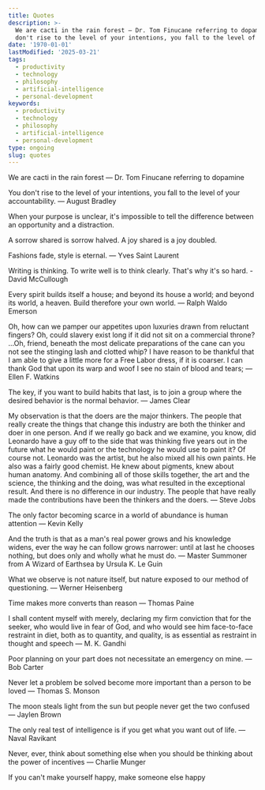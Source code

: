 ```yaml
---
title: Quotes
description: >-
  We are cacti in the rain forest ― Dr. Tom Finucane referring to dopamine You
  don't rise to the level of your intentions, you fall to the level of your...
date: '1970-01-01'
lastModified: '2025-03-21'
tags:
  - productivity
  - technology
  - philosophy
  - artificial-intelligence
  - personal-development
keywords:
  - productivity
  - technology
  - philosophy
  - artificial-intelligence
  - personal-development
type: ongoing
slug: quotes
---
```


We are cacti in the rain forest ― Dr. Tom Finucane referring to dopamine

You don't rise to the level of your intentions, you fall to the level of your accountability. ― August Bradley

When your purpose is unclear, it's impossible to tell the difference between an opportunity and a distraction. 

A sorrow shared is sorrow halved. A joy shared is a joy doubled.

Fashions fade, style is eternal. ― Yves Saint Laurent

Writing is thinking. To write well is to think clearly. That's why it's so hard. - David McCullough

Every spirit builds itself a house; and beyond its house a world; and beyond its world, a heaven. Build therefore your own world. ― Ralph Waldo Emerson

Oh, how can we pamper our appetites upon luxuries drawn from reluctant fingers?
Oh, could slavery exist long if it did not sit on a commercial throne?
…Oh, friend, beneath the most delicate preparations of the cane can you not see the stinging lash and clotted whip?
I have reason to be thankful that I am able to give a little more for a Free Labor dress, if it is coarser.
I can thank God that upon its warp and woof I see no stain of blood and tears; ― Ellen F. Watkins

The key, if you want to build habits that last, is to join a group where the desired behavior is the normal behavior. ― James Clear

My observation is that the doers are the major thinkers. The people that really create the things that change this industry are both the thinker and doer in one person. 
And if we really go back and we examine, you know, did Leonardo have a guy off to the side that was thinking five years out in the future what he would paint or the technology he would use to paint it? 
Of course not. Leonardo was the artist, but he also mixed all his own paints. He also was a fairly good chemist. He knew about pigments, knew about human anatomy. And combining all of those skills together, the art and the science, the thinking and the doing, was what resulted in the exceptional result. 
And there is no difference in our industry. The people that have really made the contributions have been the thinkers and the doers. ― Steve Jobs

The only factor becoming scarce in a world of abundance is human attention ― Kevin Kelly

And the truth is that as a man's real power grows and his knowledge widens, ever the way he can follow grows narrower: until at last he chooses nothing, but does only and wholly what he must do. 
― Master Summoner from A Wizard of Earthsea by Ursula K. Le Guin

What we observe is not nature itself, but nature exposed to our method of questioning. ― Werner Heisenberg

Time makes more converts than reason ― Thomas Paine

I shall content myself with merely, declaring my firm conviction that for the seeker, who would live in fear of God, and who would see him face-to-face restraint in diet, both as to quantity, and quality, is as essential as restraint in thought and speech ― M. K. Gandhi

Poor planning on your part does not necessitate an emergency on mine. ― Bob Carter

Never let a problem be solved become more important than a person to be loved ― Thomas S. Monson

The moon steals light from the sun but people never get the two confused ― Jaylen Brown

The only real test of intelligence is if you get what you want out of life. ― Naval Ravikant

Never, ever, think about something else when you should be thinking about the power of incentives ― Charlie Munger

If you can't make yourself happy, make someone else happy
